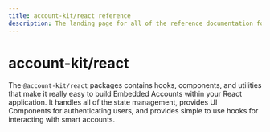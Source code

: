 ```yaml
---
title: account-kit/react reference
description: The landing page for all of the reference documentation for @account-kit/react
---
```


# account-kit/react

The `@account-kit/react` packages contains hooks, components, and utilities that make it really easy to build Embedded Accounts within your React application. It handles all of the state management,
provides UI Components for authenticating users, and provides simple to use hooks for interacting with smart accounts.
